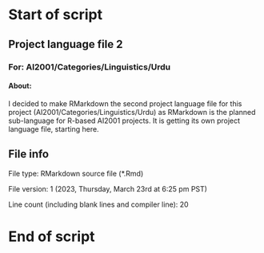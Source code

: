 # Start of script

## Project language file 2

### For: AI2001/Categories/Linguistics/Urdu

#### About:

I decided to make RMarkdown the second project language file for this project (AI2001/Categories/Linguistics/Urdu) as RMarkdown is the planned sub-language for R-based AI2001 projects. It is getting its own project language file, starting here.

## File info

File type: RMarkdown source file (*.Rmd)

File version: 1 (2023, Thursday, March 23rd at 6:25 pm PST)

Line count (including blank lines and compiler line): 20

# End of script
